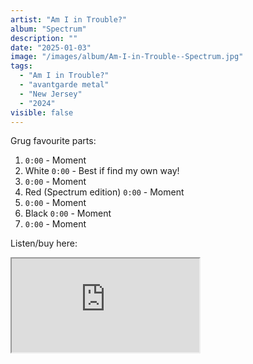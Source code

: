 ```yaml
---
artist: "Am I in Trouble?"
album: "Spectrum"
description: ""
date: "2025-01-03"
image: "/images/album/Am-I-in-Trouble--Spectrum.jpg"
tags:  
  - "Am I in Trouble?"
  - "avantgarde metal"  
  - "New Jersey"
  - "2024"
visible: false
---
```


Grug favourite parts:

1.  `0:00` - Moment
2.  White `0:00` - Best if find my own way!
3.  `0:00` - Moment
4.  Red (Spectrum edition) `0:00` - Moment
5.  `0:00` - Moment
6.  Black `0:00` - Moment
7.  `0:00` - Moment

Listen/buy here:

<iframe
  style={{ border: "0", width: "350px", height: "800px" }}
  src="https://bandcamp.com/EmbeddedPlayer/album=2625743718/size=large/bgcol=333333/linkcol=ffffff/transparent=true/"
  seamless>
  <a href="https://amiintrouble.bandcamp.com/album/spectrum">
    Spectrum by Am I in Trouble?
  </a>
</iframe>
